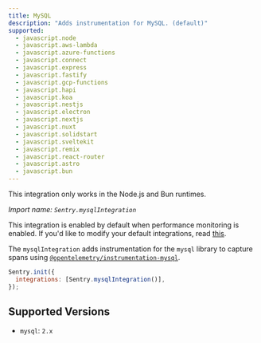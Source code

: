 ```yaml
---
title: MySQL
description: "Adds instrumentation for MySQL. (default)"
supported:
  - javascript.node
  - javascript.aws-lambda
  - javascript.azure-functions
  - javascript.connect
  - javascript.express
  - javascript.fastify
  - javascript.gcp-functions
  - javascript.hapi
  - javascript.koa
  - javascript.nestjs
  - javascript.electron
  - javascript.nextjs
  - javascript.nuxt
  - javascript.solidstart
  - javascript.sveltekit
  - javascript.remix
  - javascript.react-router
  - javascript.astro
  - javascript.bun
---
```


<Alert level="info">

This integration only works in the Node.js and Bun runtimes.

</Alert>

_Import name: `Sentry.mysqlIntegration`_

This integration is enabled by default when performance monitoring is enabled. If you'd like to modify your default integrations, read [this](./../#modifying-default-integrations).

The `mysqlIntegration` adds instrumentation for the `mysql` library to capture spans using [`@opentelemetry/instrumentation-mysql`](https://www.npmjs.com/package/@opentelemetry/instrumentation-mysql).

```JavaScript
Sentry.init({
  integrations: [Sentry.mysqlIntegration()],
});
```

## Supported Versions

- `mysql`: `2.x`
